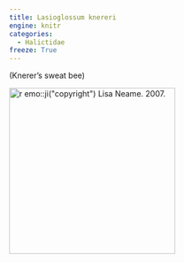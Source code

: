 ```yaml
---
title: Lasioglossum knereri
engine: knitr
categories:
  - Halictidae
freeze: True
---
```

(Knerer's sweat bee)

[![`r emo::ji("copyright")` Lisa Neame. 2007.](/files/no_bee.png){height=300}](https://www.zoology.ubc.ca/entomology/main/Hymenoptera/Halictidae/Lasioglossum%20knereri%20(3lateral)%20.jpg)
